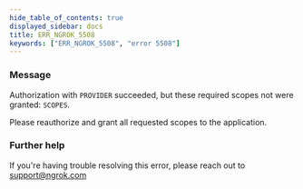 ```yaml
---
hide_table_of_contents: true
displayed_sidebar: docs
title: ERR_NGROK_5508
keywords: ["ERR_NGROK_5508", "error 5508"]
---
```


### Message

Authorization with `PROVIDER` succeeded, but these required scopes not were granted: `SCOPES`.

Please reauthorize and grant all requested scopes to the application.

### Further help

If you're having trouble resolving this error, please reach out to [support@ngrok.com](mailto:support@ngrok.com?subject=Help%20with%20ERR_NGROK_5508)
